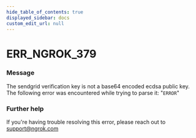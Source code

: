 ```yaml
---
hide_table_of_contents: true
displayed_sidebar: docs
custom_edit_url: null
---
```



# ERR_NGROK_379

### Message
The sendgrid verification key is not a base64 encoded ecdsa public key. The following error was encountered while trying to parse it: "`ERROR`"

### Further help
If you're having trouble resolving this error, please reach out to [support@ngrok.com](mailto:support@ngrok.com?subject=Help%20with%20ERR_NGROK_379)


<ErrorDetails error='err_ngrok_379' />
